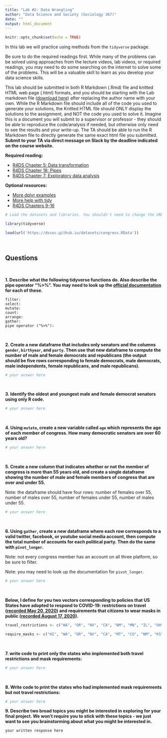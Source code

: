 ```yaml
---
title: "Lab #2: Data Wrangling"
author: "Data Science and Society (Sociology 367)"
date: ""
output: html_document
---
```


```r
knitr::opts_chunk$set(echo = TRUE)
```

In this lab we will practice using methods from the `tidyverse` package.

Be sure to do the required readings first. While many of the problems can be solved using approaches from the lecture videos, lab videos, or required readings, you may need to do some searching on the internet to solve some of the problems. This will be a valuable skill to learn as you develop your data science skills.

This lab should be submitted in both R Markdown (.Rmd) file and knitted HTML web page (.html) formats, and you should be starting with the Lab markdown file ([download here](/assignments/Lab_2.Rmd)) after replacing the author name with your own. While the R Markdown file should include all of the code you used to generate your solutions, the Knitted HTML file should ONLY display the solutions to the assignment, and NOT the code you used to solve it. Imagine this is a document you will submit to a supervisor or professor - they should be able to reproduce the code/analysis if needed, but otherwise only need to see the results and your write-up. The TA should be able to run the R Markdown file to directly generate the same exact html file you submitted. **Submit to your TA via direct message on Slack by the deadline indicated on the course website.**


**Required reading:** 

* [R4DS Chapter 5: Data transformation](https://r4ds.had.co.nz/transform.html)
* [R4DS Chapter 18: Pipes](https://r4ds.had.co.nz/pipes.html)
* [R4DS Chapter 7: Exploratory data analysis](https://r4ds.had.co.nz/exploratory-data-analysis.html)


**Optional resources:**

* [More dplyr examples](https://rstudio.cloud/learn/primers/2)
* [More help with tidy](https://rstudio.cloud/learn/primers/4)
* [R4DS Chapters 9-16](https://r4ds.had.co.nz/wrangle-intro.html)

```r
# Load the datasets and libraries. You shouldn't need to change the URL in the `load` function.

library(tidyverse)

load(url('https://dssoc.github.io/datasets/congress.RData'))
```
<br/>

## Questions
<br>


**1. Describe what the following tidyverse functions do. Also describe the pipe operator "%>%". You may need to look up the [official documentation](https://www.rdocumentation.org/) for each of these.**

```
filter: 
select: 
mutate: 
count: 
arrange: 
gather: 
pipe operator ("%>%"): 
```
<br/>

**2. Create a new dataframe that includes only senators and the columns `gender`, `birthyear`, and `party`. Then use that new dataframe to compute the number of male and female democrats and republicans (the output should be five rows corresponding to female democrats, male democrats, male independents, female republicans, and male republicans).**

```r
# your answer here
```
<br/>

**3. Identify the oldest and youngest male and female democrat senators using only R code.**
```r
# your answer here
```
<br/>

**4. Using `mutate`, create a new variable called `age` which represents the age of each member of congress. How many democratic senators are over 60 years old?**
```r
# your answer here
```
<br/>

**5. Create a new column that indicates whether or not the member of congress is more than 55 years old, and create a single dataframe showing the number of male and female members of congress that are over and under 55.**

Note: the dataframe should have four rows: number of females over 55, number of males over 55, number of females under 55, number of males under 55.
```r
# your answer here
```
<br/>


**6. Using `gather`, create a new dataframe where each row corresponds to a valid twitter, facebook, or youtube social media account, then compute the total number of accounts for each political party. Then do the same with `pivot_longer`.**

Note: not every congress member has an account on all three platform, so be sure to filter.

Note: you may need to look up the documentation for `pivot_longer`.
```r
# your answer here
```
<br/>



**Below, I define for you two vectors corresponding to policies that US States have adopted to respond to COVID-19: restrictions on travel ([recorded May 20, 2020](https://www.wsj.com/articles/a-state-by-state-guide-to-coronavirus-lockdowns-11584749351)) and requirements that citizens to wear masks in public ([recorded August 17, 2020](https://www.cnn.com/2020/06/19/us/states-face-mask-coronavirus-trnd/index.html)).**
```r
travel_restrictions <- c("WA", "OR", "NV", "CA", "NM", "MN", "IL", "OH", "MI", "PA", "VA", "NY", "MA", "VH", "ME", "DE", "MD", "NJ")

require_masks <- c("HI", "WA", "OR", "NV", "CA", "MT", "CO", "NM", "KS", "TX", "MN", "AR", "LA", "WI", "IL", "AL", "MI", "IN", "OH", "KY", "WV", "NC", "VA", "DC", "DE", "PA", "NY", "VT", "NH", "MA", "RI", "CT", "ME")
```
<br/>

**7. write code to print only the states who implemented both travel restrictions and mask requirements:**
```r
# your answer here
```
<br/>

**8. Write code to print the states who had implemented mask requirements but not travel restrictions:**
```r
# your answer here
```

**9. Describe two broad topics you might be interested in exploring for your final project. We won't require you to stick with these topics - we just want to see you brainstorming about what you might be interested in.**
```
your written response here
```

